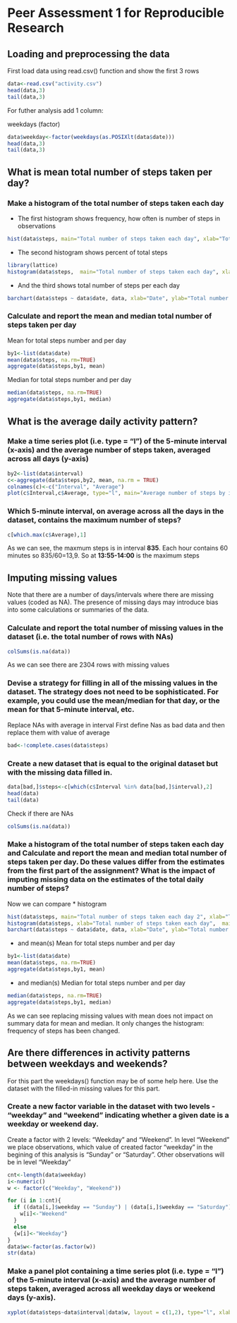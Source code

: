 Peer Assessment 1 for Reproducible Research
========================================================

Loading and preprocessing the data
--------------------------------------------------------

First load data using read.csv() function and show the first 3 rows

```r
data<-read.csv("activity.csv")
head(data,3)
tail(data,3)
```

For futher analysis add 1 column: 

weekdays (factor)
```r
data$weekday<-factor(weekdays(as.POSIXlt(data$date)))
head(data,3)
tail(data,3)
```

 What is mean total number of steps taken per day?
--------------------------------------------------------
### Make a histogram of the total number of steps taken each day

* The first histogram shows frequency, how often is number of steps in observations

```r
hist(data$steps, main="Total number of steps taken each day", xlab="Total number of steps taken each day",col="red")
```

* The second histogram shows percent of total steps 
```r
library(lattice)
histogram(data$steps,  main="Total number of steps taken each day", xlab="Total number of steps taken each day")
```

* And the third shows total number of steps per each day
```r
barchart(data$steps ~ data$date, data, xlab="Date", ylab="Total number of steps taken each day", main="Total number of steps taken each day")
```



### Calculate and report the mean and median total number of steps taken per day

Mean for total steps number and per day
```r
by1<-list(data$date)
mean(data$steps, na.rm=TRUE)
aggregate(data$steps,by1, mean)
```

Median for total steps number and per day
```r
median(data$steps, na.rm=TRUE)
aggregate(data$steps,by1, median)
```

What is the average daily activity pattern?
--------------------------------------------
### Make a time series plot (i.e. type = "l") of the 5-minute interval (x-axis) and the average number of steps taken, averaged across all days (y-axis)

```r
by2<-list(data$interval)
c<-aggregate(data$steps,by2, mean, na.rm = TRUE)
colnames(c)<-c("Interval", "Average")
plot(c$Interval,c$Average, type="l", main="Average number of steps by interval", xlab="Interval", ylab="Average number of steps", lwd=2, col="blue")
```

### Which 5-minute interval, on average across all the days in the dataset, contains the maximum number of steps?
```r
c[which.max(c$Average),1]
```

As we can see, the maxmum steps is in interval **835**. 
Each hour contains 60 minutes so 835/60=13,9. So at **13:55-14:00** is the maximum steps

Imputing missing values
--------------------------------------------
Note that there are a number of days/intervals where there are missing values (coded as NA). The presence of missing days may introduce bias into some calculations or summaries of the data.

### Calculate and report the total number of missing values in the dataset (i.e. the total number of rows with NAs)

```r
colSums(is.na(data))
```
As we can see there are 2304 rows with missing values

### Devise a strategy for filling in all of the missing values in the dataset. The strategy does not need to be sophisticated. For example, you could use the mean/median for that day, or the mean for that 5-minute interval, etc.

Replace NAs with average in interval
First define Nas as bad data and then replace them with value of average

```r
bad<-!complete.cases(data$steps)
```

### Create a new dataset that is equal to the original dataset but with the missing data filled in.

```r
data[bad,]$steps<-c[which(c$Interval %in% data[bad,]$interval),2]
head(data)
tail(data)
```

Check if there are NAs
```r
colSums(is.na(data))
```

### Make a histogram of the total number of steps taken each day and Calculate and report the mean and median total number of steps taken per day. Do these values differ from the estimates from the first part of the assignment? What is the impact of imputing missing data on the estimates of the total daily number of steps?

Now we can compare 
* histogram 
```r
hist(data$steps, main="Total number of steps taken each day 2", xlab="Total number of steps taken each day",col="red")
histogram(data$steps, xlab="Total number of steps taken each day",  main="Total number of steps taken each day 2")
barchart(data$steps ~ data$date, data, xlab="Date", ylab="Total number of steps taken each day",  main="Total number of steps taken each day 2")
```
* and mean(s)
Mean for total steps number and per day
```r
by1<-list(data$date)
mean(data$steps, na.rm=TRUE)
aggregate(data$steps,by1, mean)
```
* and median(s)
Median for total steps number and per day
```r
median(data$steps, na.rm=TRUE)
aggregate(data$steps,by1, median)
```

As we can see replacing missing values with mean does not impact on summary data for mean and median. It only changes the histogram: frequency of steps has been changed.


Are there differences in activity patterns between weekdays and weekends?
----------------------------------------------------------

For this part the weekdays() function may be of some help here. Use the dataset with the filled-in missing values for this part.

### Create a new factor variable in the dataset with two levels - "weekday" and "weekend" indicating whether a given date is a weekday or weekend day.

Create a factor with 2 levels: "Weekday" and "Weekend".
In level "Weekend" we place observations, which value of created factor "weekday" in the begining of this analysis is "Sunday" or "Saturday". Other observations will be in level "Weekday" 

```r
cnt<-length(data$weekday)
i<-numeric()
w <- factor(c("Weekday", "Weekend")) 

for (i in 1:cnt){
  if ((data[i,]$weekday == "Sunday") | (data[i,]$weekday == "Saturday")) {
    w[i]<-"Weekend"
  }
  else
  {w[i]<-"Weekday"}
}
data$w<-factor(as.factor(w))
str(data)
```

### Make a panel plot containing a time series plot (i.e. type = "l") of the 5-minute interval (x-axis) and the average number of steps taken, averaged across all weekday days or weekend days (y-axis). 
```r
xyplot(data$steps~data$interval|data$w, layout = c(1,2), type="l", xlab="Interval", ylab="Number of steps")
```